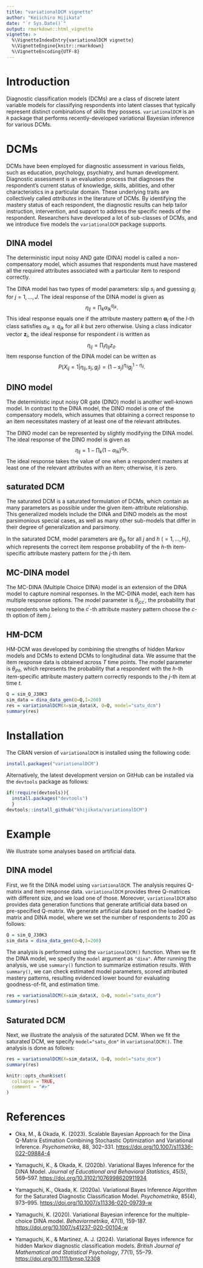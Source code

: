 ---
title: "variationalDCM vignette"
author: "Keiichiro Hijikata"
date: "`r Sys.Date()`"
output: rmarkdown::html_vignette
vignette: >
  %\VignetteIndexEntry{variationalDCM vignette}
  %\VignetteEngine{knitr::rmarkdown}
  %\VignetteEncoding{UTF-8}
---

# Introduction

Diagnostic classification models (DCMs) are a class of discrete latent variable models for classifying respondents into latent classes that typically represent distinct combinations of skills they possess. `variationalDCM` is an `R` package that performs recently-developed variational Bayesian inference for various DCMs.

# DCMs

DCMs have been employed for diagnostic assessment in various fields, such as education, psychology, psychiatry, and human development. Diagnostic assessment is an evaluation process that diagnoses the respondent's current status of knowledge, skills, abilities, and other characteristics in a particular domain. These underlying traits are collectively called *attributes* in the literature of DCMs. By identifying the mastery status of each respondent, the diagnostic results can help tailor instruction, intervention, and support to address the specific needs of the respondent. Researchers have developed a lot of sub-classes of DCMs, and we introduce five models the `variationalDCM` package supports.

## DINA model

The deterministic input noisy AND gate (DINA) model is called a non-compensatory model, which assumes that respondents must have mastered all the required attributes associated with a particular item to respond correctly.

The DINA model has two types of model parameters: slip $s_j$ and guessing $g_j$ for $j=1,\dots,J$. The ideal response of the DINA model is given as $$\eta_{lj} = \prod_k\alpha_{lk}^{q_{jk}}.$$ This ideal response equals one if the attribute mastery pattern $\boldsymbol{\alpha}_l$ of the $l$-th class satisfies $\alpha_{lk} \geq q_{jk}$ for all $k$ but zero otherwise. Using a class indicator vector $\mathbf{z}_i$, the ideal response for respondent $i$ is written as $$\eta_{ij} = \prod_l\eta_{lj}z_{il}.$$ Item response function of the DINA model can be written as $$P(X_{ij}=1|\eta_{ij},s_j,g_j)=(1-s_j)^{\eta_{ij}}g_j^{1-\eta_{ij}}.$$

## DINO model

The deterministic input noisy OR gate (DINO) model is another well-known model. In contrast to the DINA model, the DINO model is one of the compensatory models, which assumes that obtaining a correct response to an item necessitates mastery of at least one of the relevant attributes.

The DINO model can be represented by slightly modifying the DINA model. The ideal response of the DINO model is given as $$\eta_{lj}=1-\prod_k(1-\alpha_{lk})^{q_{jk}}.$$ The ideal response takes the value of one when a respondent masters at least one of the relevant attributes with an item; otherwise, it is zero.

## saturated DCM

The saturated DCM is a saturated formulation of DCMs, which contain as many parameters as possible under the given item-attribute relationship. This generalized models include the DINA and DINO models as the most parsimonious special cases, as well as many other sub-models that differ in their degree of generalization and parsimony.

In the saturated DCM, model parameters are $\theta_{jh}$ for all $j$ and $h$ ($=1,\dots,H_j$), which represents the correct item response probability of the $h$-th item-specific attribute mastery pattern for the $j$-th item.

## MC-DINA model

The MC-DINA (Multiple Choice DINA) model is an extension of the DINA model to capture nominal responses. In the MC-DINA model, each item has multiple response options. The model parameter is $\theta_{jcc^\prime}$, the probability that respondents who belong to the $c^\prime$-th attribute mastery pattern choose the $c$-th option of item $j$.

## HM-DCM

HM-DCM was developed by combining the strengths of hidden Markov models and DCMs to extend DCMs to longitudinal data. We assume that the item response data is obtained across $T$ time points. The model parameter is $\theta_{jht}$, which represents the probability that a respondent with the $h$-th item-specific attribute mastery pattern correctly responds to the $j$-th item at time $t$.

```{r,eval=FALSE}
Q = sim_Q_J30K3
sim_data = dina_data_gen(Q=Q,I=200)
res = variationalDCM(X=sim_data$X, Q=Q, model="satu_dcm")
summary(res)
```

# Installation

The CRAN version of `variationalDCM` is installed using the following code:

```{r, eval=FALSE}
install.packages("variationalDCM")
```

Alternatively, the latest development version on GitHub can be installed via the `devtools` package as follows:

```{r, eval=FALSE}
if(!require(devtools)){
  install.packages("devtools")
  }
devtools::install_github("khijikata/variationalDCM")
```

# Example

We illustrate some analyses based on artificial data.

## DINA model

First, we fit the DINA model using `variationalDCM`. The analysis requires Q-matrix and item response data. `variationalDCM` provides three Q-matrices with different size, and we load one of those. Moreover, `variationalDCM` also provides data generation functions that generate artificial data based on pre-specified Q-matrix. We generate artificial data based on the loaded Q-matrix and DINA model, where we set the number of respondents to 200 as follows:

```{r,eval=FALSE}
Q = sim_Q_J30K3
sim_data = dina_data_gen(Q=Q,I=200)
```

The analysis is performed using the `variationalDCM()` function. When we fit the DINA model, we specify the `model` argument as `"dina"`. After running the analysis, we use `summary()` function to summarize estimation results. With `summary()`, we can check estimated model parameters, scored attributed mastery patterns, resulting evidenced lower bound for evaluating goodness-of-fit, and estimation time.

```{r,eval=FALSE}
res = variationalDCM(X=sim_data$X, Q=Q, model="satu_dcm")
summary(res)
```

## Saturated DCM

Next, we illustrate the analysis of the saturated DCM. When we fit the saturated DCM, we specify `model="satu_dcm"` in `variationalDCM()`. The analysis is done as follows:

```{r,eval=FALSE}
res = variationalDCM(X=sim_data$X, Q=Q, model="satu_dcm")
summary(res)
```

```{r, include = FALSE}
knitr::opts_chunk$set(
  collapse = TRUE,
  comment = "#>"
)
```

# References

-   Oka, M., & Okada, K. (2023). Scalable Bayesian Approach for the Dina Q-Matrix Estimation Combining Stochastic Optimization and Variational Inference. *Psychometrika*, 88, 302--331. <https://doi.org/10.1007/s11336-022-09884-4>

-   Yamaguchi, K., & Okada, K. (2020b). Variational Bayes Inference for the DINA Model. *Journal of Educational and Behavioral Statistics*, 45(5), 569--597. <https://doi.org/10.3102/1076998620911934>

-   Yamaguchi, K., Okada, K. (2020a). Variational Bayes Inference Algorithm for the Saturated Diagnostic Classification Model. *Psychometrika*, 85(4), 973--995. <https://doi.org/10.1007/s11336-020-09739-w>

-   Yamaguchi, K. (2020). Variational Bayesian inference for the multiple-choice DINA model. *Behaviormetrika*, 47(1), 159-187. <https://doi.org/10.1007/s41237-020-00104-w>

-   Yamaguchi, K., & Martinez, A. J. (2024). Variational Bayes inference for hidden Markov diagnostic classification models. *British Journal of Mathematical and Statistical Psychology*, 77(1), 55–79. <https://doi.org/10.1111/bmsp.12308>
